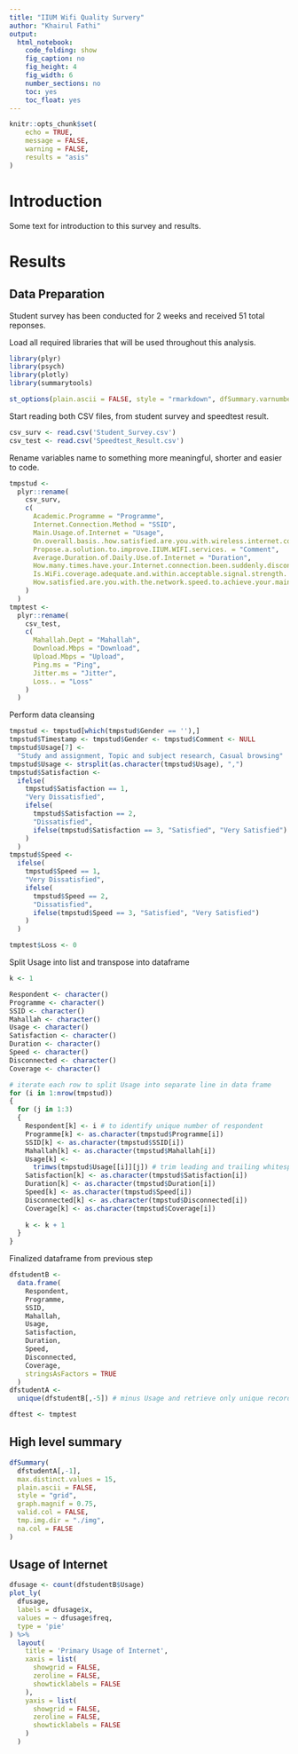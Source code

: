 ```yaml
---
title: "IIUM Wifi Quality Survery"
author: "Khairul Fathi"
output:
  html_notebook:
    code_folding: show
    fig_caption: no
    fig_height: 4
    fig_width: 6
    number_sections: no
    toc: yes
    toc_float: yes
---
```


```r
knitr::opts_chunk$set(
	echo = TRUE,
	message = FALSE,
	warning = FALSE,
	results = "asis"
)
```

# Introduction

Some text for introduction to this survey and results.


# Results

## Data Preparation

Student survey has been conducted for 2 weeks and received 51 total reponses.

Load all required libraries that will be used throughout this analysis.
```r
library(plyr)
library(psych)
library(plotly)
library(summarytools)
```

```r
st_options(plain.ascii = FALSE, style = "rmarkdown", dfSummary.varnumbers = FALSE, dfSummary.valid.col = FALSE)
```

Start reading both CSV files, from student survey and speedtest result.
```r
csv_surv <- read.csv('Student_Survey.csv')
csv_test <- read.csv('Speedtest_Result.csv')
```

Rename variables name to something more meaningful, shorter and easier to code.
```r
tmpstud <-
  plyr::rename(
    csv_surv,
    c(
      Academic.Programme = "Programme",
      Internet.Connection.Method = "SSID",
      Main.Usage.of.Internet = "Usage",
      On.overall.basis..how.satisfied.are.you.with.wireless.internet.connection.provided.by.IIUM. = "Satisfaction",
      Propose.a.solution.to.improve.IIUM.WIFI.services. = "Comment",
      Average.Duration.of.Daily.Use.of.Internet = "Duration",
      How.many.times.have.your.Internet.connection.been.suddenly.disconnected.or.face.intermittent.connection.in.past.3.days. = "Disconnected",
      Is.WiFi.coverage.adequate.and.within.acceptable.signal.strength. = "Coverage",
      How.satisfied.are.you.with.the.network.speed.to.achieve.your.main.usages. = "Speed"
    )
  )
tmptest <-
  plyr::rename(
    csv_test,
    c(
      Mahallah.Dept = "Mahallah",
      Download.Mbps = "Download",
      Upload.Mbps = "Upload",
      Ping.ms = "Ping",
      Jitter.ms = "Jitter",
      Loss.. = "Loss"
    )
  )
```

Perform data cleansing
```r
tmpstud <- tmpstud[which(tmpstud$Gender == ''),]
tmpstud$Timestamp <- tmpstud$Gender <- tmpstud$Comment <- NULL
tmpstud$Usage[7] <-
  "Study and assignment, Topic and subject research, Casual browsing"
tmpstud$Usage <- strsplit(as.character(tmpstud$Usage), ",")
tmpstud$Satisfaction <-
  ifelse(
    tmpstud$Satisfaction == 1,
    "Very Dissatisfied",
    ifelse(
      tmpstud$Satisfaction == 2,
      "Dissatisfied",
      ifelse(tmpstud$Satisfaction == 3, "Satisfied", "Very Satisfied")
    )
  )
tmpstud$Speed <-
  ifelse(
    tmpstud$Speed == 1,
    "Very Dissatisfied",
    ifelse(
      tmpstud$Speed == 2,
      "Dissatisfied",
      ifelse(tmpstud$Speed == 3, "Satisfied", "Very Satisfied")
    )
  )

tmptest$Loss <- 0
```

Split Usage into list and transpose into dataframe
```r
k <- 1

Respondent <- character()
Programme <- character()
SSID <- character()
Mahallah <- character()
Usage <- character()
Satisfaction <- character()
Duration <- character()
Speed <- character()
Disconnected <- character()
Coverage <- character()

# iterate each row to split Usage into separate line in data frame
for (i in 1:nrow(tmpstud))
{
  for (j in 1:3)
  {
    Respondent[k] <- i # to identify unique number of respondent
    Programme[k] <- as.character(tmpstud$Programme[i])
    SSID[k] <- as.character(tmpstud$SSID[i])
    Mahallah[k] <- as.character(tmpstud$Mahallah[i])
    Usage[k] <-
      trimws(tmpstud$Usage[[i]][j]) # trim leading and trailing whitespace
    Satisfaction[k] <- as.character(tmpstud$Satisfaction[i])
    Duration[k] <- as.character(tmpstud$Duration[i])
    Speed[k] <- as.character(tmpstud$Speed[i])
    Disconnected[k] <- as.character(tmpstud$Disconnected[i])
    Coverage[k] <- as.character(tmpstud$Coverage[i])
    
    k <- k + 1
  }
}
```

Finalized dataframe from previous step
```r
dfstudentB <-
  data.frame(
    Respondent,
    Programme,
    SSID,
    Mahallah,
    Usage,
    Satisfaction,
    Duration,
    Speed,
    Disconnected,
    Coverage,
    stringsAsFactors = TRUE
  )
dfstudentA <-
  unique(dfstudentB[,-5]) # minus Usage and retrieve only unique records

dftest <- tmptest
```


## High level summary

```r
dfSummary(
  dfstudentA[,-1],
  max.distinct.values = 15,
  plain.ascii = FALSE,
  style = "grid",
  graph.magnif = 0.75,
  valid.col = FALSE,
  tmp.img.dir = "./img",
  na.col = FALSE
)
```


## Usage of Internet

```r
dfusage <- count(dfstudentB$Usage)
plot_ly(
  dfusage,
  labels = dfusage$x,
  values = ~ dfusage$freq,
  type = 'pie'
) %>%
  layout(
    title = 'Primary Usage of Internet',
    xaxis = list(
      showgrid = FALSE,
      zeroline = FALSE,
      showticklabels = FALSE
    ),
    yaxis = list(
      showgrid = FALSE,
      zeroline = FALSE,
      showticklabels = FALSE
    )
  )
```
